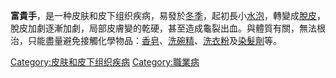 {{Medical small}}
'''富貴手'''，是一种皮肤和皮下组织疾病，易發於[[冬季|冬季]]，起初長小[[水泡|水泡]]，轉變成[[脫皮|脫皮]]，脫皮加劇逐漸加劇，局部皮膚變的乾硬，甚至造成龜裂出血。與體質有關，無法根治，只能盡量避免接觸化學物品：[[香皂|香皂]]、[[洗碗精|洗碗精]]、[[洗衣粉|洗衣粉]]及[[染髮劑|染髮劑]]等。


[[Category:皮肤和皮下组织疾病|Category:皮肤和皮下组织疾病]]
[[Category:職業病|Category:職業病]]